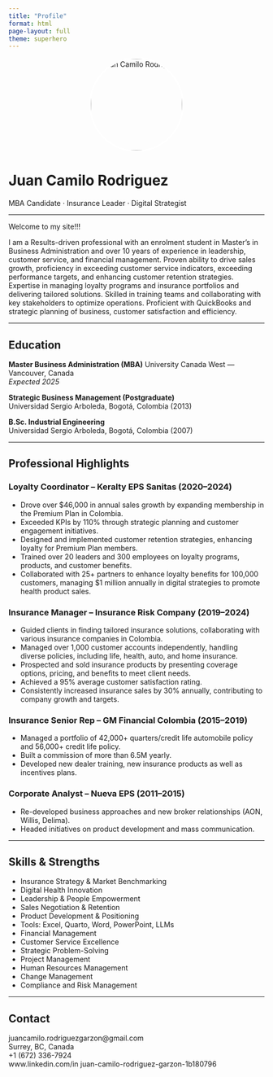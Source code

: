 ```yaml
---
title: "Profile"
format: html
page-layout: full
theme: superhero
---
```


<div style="text-align: center;">
  <img src="foto.jpg" alt="Juan Camilo Rodriguez" style="width: 180px; height: 180px; border-radius: 50%; object-fit: cover; border: 3px solid #fff;" />
</div>
  <h1 class="hero-name">Juan Camilo Rodriguez</h1>
  <p class="hero-role">MBA Candidate · Insurance Leader · Digital Strategist</p>
  <a class="contact-btn" href="mailto:juancamilo.rodriguezgarzon@gmail.com"><i class="bi bi-envelope-at"></i></a>
  <div class="social-icons">
<a href="www.linkedin.com/in juan-camilo-rodriguez-garzon-1b180796" target="_blank"><i class="bi bi-linkedin"></i></a>

---

Welcome to my site!!!

I am a Results-driven professional with an enrolment student in Master's in Business Administration and over 10 years of experience in leadership, customer service, and financial management. Proven ability to drive sales growth, proficiency in exceeding customer service indicators, exceeding performance targets, and enhancing customer retention strategies. Expertise in managing loyalty programs and insurance portfolios and delivering tailored solutions. Skilled in training teams and collaborating with key stakeholders to optimize operations. Proficient with QuickBooks and strategic planning of business, customer satisfaction and efficiency.

---

## <i class="bi bi-backpack"></i> **Education**

**Master Business Administration (MBA)** 
University Canada West — Vancouver, Canada  
_Expected 2025_

**Strategic Business Management (Postgraduate)**  
Universidad Sergio Arboleda, Bogotá, Colombia (2013)

**B.Sc. Industrial Engineering**  
Universidad Sergio Arboleda, Bogotá, Colombia (2007)

---

## <i class="bi bi-briefcase-fill"></i> Professional Highlights

### Loyalty Coordinator – Keralty EPS Sanitas (2020–2024)  
- Drove over $46,000 in annual sales growth by expanding membership in the Premium Plan in Colombia.
- Exceeded KPIs by 110% through strategic planning and customer engagement initiatives.
- Designed and implemented customer retention strategies, enhancing loyalty for Premium Plan members.
- Trained over 20 leaders and 300 employees on loyalty programs, products, and customer benefits.
- Collaborated with 25+ partners to enhance loyalty benefits for 100,000 customers, managing $1 million annually in digital strategies to promote health product sales.


### Insurance Manager – Insurance Risk Company (2019–2024)  
- Guided clients in finding tailored insurance solutions, collaborating with various insurance companies in Colombia.
- Managed over 1,000 customer accounts independently, handling diverse policies, including life, health, auto, and home insurance.
- Prospected and sold insurance products by presenting coverage options, pricing, and benefits to meet client needs.
- Achieved a 95% average customer satisfaction rating.
- Consistently increased insurance sales by 30% annually, contributing to company growth and targets.
 

### Insurance Senior Rep – GM Financial Colombia (2015–2019)  
- Managed a portfolio of 42,000+ quarters/credit life automobile policy and 56,000+ credit life policy.
- Built a commission of more than 6.5M yearly.
- Developed new dealer training, new insurance products as well as incentives plans.

### Corporate Analyst – Nueva EPS (2011–2015)  
- Re-developed business approaches and new broker relationships (AON, Willis, Delima).
- Headed initiatives on product development and mass communication.

---

## <i class="bi bi-lightbulb-fill"></i> **Skills & Strengths**

- Insurance Strategy & Market Benchmarking  
- Digital Health Innovation  
- Leadership & People Empowerment  
- Sales Negotiation & Retention  
- Product Development & Positioning  
- Tools: Excel, Quarto, Word, PowerPoint, LLMs  
- Financial Management
- Customer Service Excellence
- Strategic Problem-Solving
- Project Management
- Human Resources Management
- Change Management
- Compliance and Risk Management


---

## **Contact**

<i class="bi bi-envelope-at"></i> juancamilo.rodriguezgarzon@gmail.com  
<i class="bi bi-pin-map-fill"></i> Surrey, BC, Canada  
<i class="bi bi-phone-vibrate"></i> +1 (672) 336-7924  
<i class="bi bi-linkedin"></i> www.linkedin.com/in juan-camilo-rodriguez-garzon-1b180796
